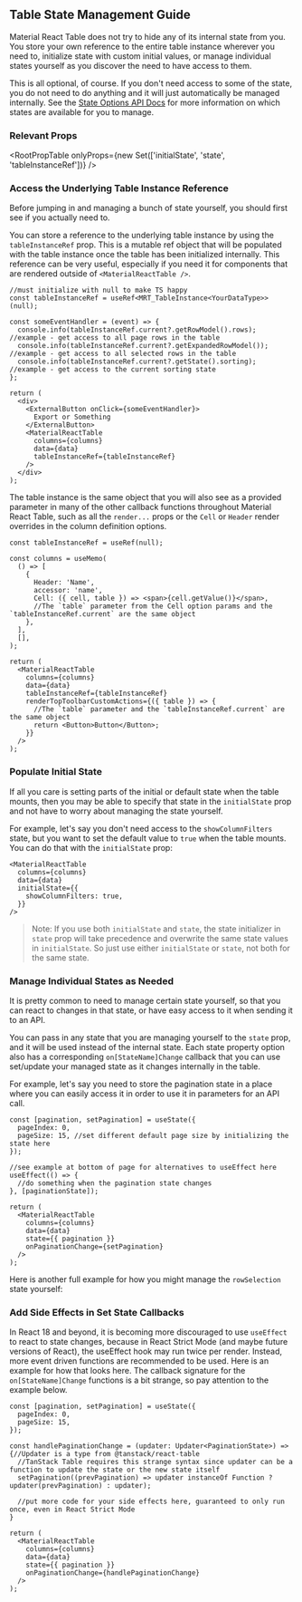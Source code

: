 
<Head>
  <title>Table State Management Guide - Material React Table Docs</title>
  <meta
    name="description"
    content="How to access and manage internal state in Material React Table"
  />
</Head>

## Table State Management Guide

Material React Table does not try to hide any of its internal state from you. You store your own reference to the entire table instance wherever you need to, initialize state with custom initial values, or manage individual states yourself as you discover the need to have access to them.

This is all optional, of course. If you don't need access to some of the state, you do not need to do anything and it will just automatically be managed internally. See the [State Options API Docs](/docs/api/state-options) for more information on which states are available for you to manage.

### Relevant Props

<RootPropTable
  onlyProps={new Set(['initialState', 'state', 'tableInstanceRef'])}
/>

### Access the Underlying Table Instance Reference

Before jumping in and managing a bunch of state yourself, you should first see if you actually need to.

You can store a reference to the underlying table instance by using the `tableInstanceRef` prop. This is a mutable ref object that will be populated with the table instance once the table has been initialized internally. This reference can be very useful, especially if you need it for components that are rendered outside of `<MaterialReactTable />`.

```tsx
//must initialize with null to make TS happy
const tableInstanceRef = useRef<MRT_TableInstance<YourDataType>>(null);

const someEventHandler = (event) => {
  console.info(tableInstanceRef.current?.getRowModel().rows); //example - get access to all page rows in the table
  console.info(tableInstanceRef.current?.getExpandedRowModel()); //example - get access to all selected rows in the table
  console.info(tableInstanceRef.current?.getState().sorting); //example - get access to the current sorting state
};

return (
  <div>
    <ExternalButton onClick={someEventHandler}>
      Export or Something
    </ExternalButton>
    <MaterialReactTable
      columns={columns}
      data={data}
      tableInstanceRef={tableInstanceRef}
    />
  </div>
);
```

The table instance is the same object that you will also see as a provided parameter in many of the other callback functions throughout Material React Table, such as all the `render...` props or the `Cell` or `Header` render overrides in the column definition options.

```tsx
const tableInstanceRef = useRef(null);

const columns = useMemo(
  () => [
    {
      Header: 'Name',
      accessor: 'name',
      Cell: ({ cell, table }) => <span>{cell.getValue()}</span>,
      //The `table` parameter from the Cell option params and the `tableInstanceRef.current` are the same object
    },
  ],
  [],
);

return (
  <MaterialReactTable
    columns={columns}
    data={data}
    tableInstanceRef={tableInstanceRef}
    renderTopToolbarCustomActions={({ table }) => {
      //The `table` parameter and the `tableInstanceRef.current` are the same object
      return <Button>Button</Button>;
    }}
  />
);
```

### Populate Initial State

If all you care is setting parts of the initial or default state when the table mounts, then you may be able to specify that state in the `initialState` prop and not have to worry about managing the state yourself.

For example, let's say you don't need access to the `showColumnFilters` state, but you want to set the default value to `true` when the table mounts. You can do that with the `initialState` prop:

```tsx
<MaterialReactTable
  columns={columns}
  data={data}
  initialState={{
    showColumnFilters: true,
  }}
/>
```

> Note: If you use both `initialState` and `state`, the state initializer in `state` prop will take precedence and overwrite the same state values in `initialState`. So just use either `initialState` or `state`, not both for the same state.

### Manage Individual States as Needed

It is pretty common to need to manage certain state yourself, so that you can react to changes in that state, or have easy access to it when sending it to an API.

You can pass in any state that you are managing yourself to the `state` prop, and it will be used instead of the internal state. Each state property option also has a corresponding `on[StateName]Change` callback that you can use set/update your managed state as it changes internally in the table.

For example, let's say you need to store the pagination state in a place where you can easily access it in order to use it in parameters for an API call.

```tsx
const [pagination, setPagination] = useState({
  pageIndex: 0,
  pageSize: 15, //set different default page size by initializing the state here
});

//see example at bottom of page for alternatives to useEffect here
useEffect(() => {
  //do something when the pagination state changes
}, [paginationState]);

return (
  <MaterialReactTable
    columns={columns}
    data={data}
    state={{ pagination }}
    onPaginationChange={setPagination}
  />
);
```

Here is another full example for how you might manage the `rowSelection` state yourself:

<RowSelectionExample />

### Add Side Effects in Set State Callbacks

In React 18 and beyond, it is becoming more discouraged to use `useEffect` to react to state changes, because in React Strict Mode (and maybe future versions of React), the useEffect hook may run twice per render. Instead, more event driven functions are recommended to be used. Here is an example for how that looks here. The callback signature for the `on[StateName]Change` functions is a bit strange, so pay attention to the example below.

```tsx
const [pagination, setPagination] = useState({
  pageIndex: 0,
  pageSize: 15,
});

const handlePaginationChange = (updater: Updater<PaginationState>) => {//Updater is a type from @tanstack/react-table
  //TanStack Table requires this strange syntax since updater can be a function to update the state or the new state itself
  setPagination((prevPagination) => updater instanceOf Function ? updater(prevPagination) : updater);

  //put more code for your side effects here, guaranteed to only run once, even in React Strict Mode
}

return (
  <MaterialReactTable
    columns={columns}
    data={data}
    state={{ pagination }}
    onPaginationChange={handlePaginationChange}
  />
);
```
